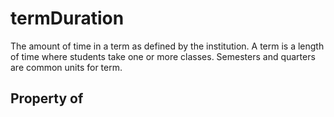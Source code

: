 # termDuration

The amount of time in a term as defined by the institution. A term is a length of time where students take one or more classes. Semesters and quarters are common units for term.

## Property of



